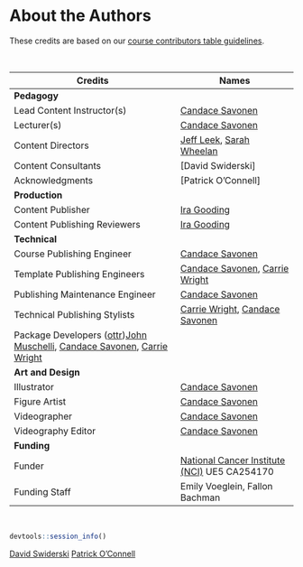 
# About the Authors {-}

These credits are based on our [course contributors table guidelines](https://github.com/jhudsl/OTTR_Template/wiki/How-to-give-credits).

&nbsp;
&nbsp;

|Credits|Names|
|-------|-----|
|**Pedagogy**||
|Lead Content Instructor(s)|[Candace Savonen]|
|Lecturer(s)|[Candace Savonen]|
|Content Directors|[Jeff Leek], [Sarah Wheelan]|
|Content Consultants|[David Swiderski]|
|Acknowledgments|[Patrick O'Connell]|
|**Production**||
|Content Publisher|[Ira Gooding]|
|Content Publishing Reviewers|[Ira Gooding]|
|**Technical**||
|Course Publishing Engineer|[Candace Savonen]|
|Template Publishing Engineers|[Candace Savonen], [Carrie Wright]|
|Publishing Maintenance Engineer|[Candace Savonen]|
|Technical Publishing Stylists|[Carrie Wright], [Candace Savonen]|
|Package Developers ([ottr])[John Muschelli], [Candace Savonen], [Carrie Wright]|
|**Art and Design**||
|Illustrator| [Candace Savonen]|
|Figure Artist| [Candace Savonen]|
|Videographer|[Candace Savonen]|
|Videography Editor| [Candace Savonen]|
|**Funding**||
|Funder|[National Cancer Institute (NCI)](https://www.cancer.gov/) UE5 CA254170|
|Funding Staff| Emily Voeglein, Fallon Bachman|

&nbsp;

```r
devtools::session_info()
```

<!-- Author information -->

[Candace Savonen]: https://www.cansavvy.com/
[Carrie Wright]: https://carriewright11.github.io/
[Ira Gooding]: https://publichealth.jhu.edu/faculty/4130/ira-gooding
[Jeff Leek]: https://jtleek.com/
[John Muschelli]: https://johnmuschelli.com/
[Sarah Wheelan]: https://www.hopkinsmedicine.org/profiles/details/sarah-wheelan
[David Swiderski](https://www.linkedin.com/in/david-swiderski-b5763132)
[Patrick O'Connell](https://scholar.google.com/citations?user=fvE9aOQAAAAJ&hl=en&oi=ao)

<!-- Links -->

[ottr]: https://github.com/jhudsl/ottr
